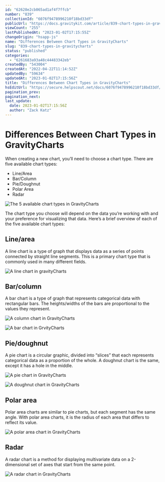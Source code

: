```yaml
---
id: "62628e2cb065ad1af4f7ffcb"
number: "839"
collectionId: "6076f9478996210f18bd33df"
publicUrl: "https://docs.gravitykit.com/article/839-chart-types-in-gravitycharts"
viewCount: "255"
lastPublishedAt: "2023-01-02T17:15:55Z"
changeOrigin: "hsapp-js"
name: "Differences Between Chart Types in GravityCharts"
slug: "839-chart-types-in-gravitycharts"
status: "published"
categories: 
  - "6261683a93a48c44483342eb"
createdBy: "543004"
createdAt: "2022-04-22T11:14:52Z"
updatedBy: "59634"
updatedAt: "2023-01-02T17:15:56Z"
title: "Differences Between Chart Types in GravityCharts"
hsEditUrl: "https://secure.helpscout.net/docs/6076f9478996210f18bd33df/article/62628e2cb065ad1af4f7ffcb"
pagination_prev: 
pagination_next: 
last_update:
  date: 2023-01-02T17:15:56Z
  author: "Zack Katz"
---
```


# Differences Between Chart Types in GravityCharts

When creating a new chart, you’ll need to choose a chart type. There are five available chart types:

- Line/Area
- Bar/Column
- Pie/Doughnut
- Polar Area
- Radar

![The 5 available chart types in GravityCharts](https://s3.amazonaws.com/helpscout.net/docs/assets/54c58489e4b051242988532c/images/62628e54a535c33d541a12ff/file-dF13ThXZUc.png)

The chart type you choose will depend on the data you’re working with and your preference for visualizing that data. Here’s a brief overview of each of the five available chart types:

## Line/area

A line chart is a type of graph that displays data as a series of points connected by straight line segments. This is a primary chart type that is commonly used in many different fields.

![A line chart in gravityCharts](https://s3.amazonaws.com/helpscout.net/docs/assets/54c58489e4b051242988532c/images/62628e73b065ad1af4f7ffcd/file-KuKn5kGibf.png)

## Bar/column

A bar chart is a type of graph that represents categorical data with rectangular bars. The heights/widths of the bars are proportional to the values they represent.

![A column chart in GravityCharts](https://s3.amazonaws.com/helpscout.net/docs/assets/54c58489e4b051242988532c/images/62628ec693a48c4448334841/file-xVKX30NCHp.png)

![A bar chart in GrvityCharts](https://s3.amazonaws.com/helpscout.net/docs/assets/54c58489e4b051242988532c/images/62628ed6a535c33d541a1302/file-oReqZRGUwK.png)

## Pie/doughnut

A pie chart is a circular graphic, divided into “slices” that each represents categorical data as a proportion of the whole. A doughnut chart is the same, except it has a hole in the middle.

![A pie chart in GravityCharts](https://s3.amazonaws.com/helpscout.net/docs/assets/54c58489e4b051242988532c/images/626290bd93a48c4448334849/file-MjEzbVSKwv.png)

![A doughnut chart in GravityCharts](https://s3.amazonaws.com/helpscout.net/docs/assets/54c58489e4b051242988532c/images/626290c6b065ad1af4f7ffd9/file-avy9kaaATU.png)

## Polar area

Polar area charts are similar to pie charts, but each segment has the same angle. With polar area charts, it is the radius of each area that differs to reflect its value.

![A polar area chart in GravityCharts](https://s3.amazonaws.com/helpscout.net/docs/assets/54c58489e4b051242988532c/images/626291587488cf771e51be26/file-ll7T4q24W5.png)

## Radar

A radar chart is a method for displaying multivariate data on a 2-dimensional set of axes that start from the same point.

![A radar chart in GravityCharts](https://s3.amazonaws.com/helpscout.net/docs/assets/54c58489e4b051242988532c/images/62629176b065ad1af4f7ffdf/file-4wb2MnwOnm.png)